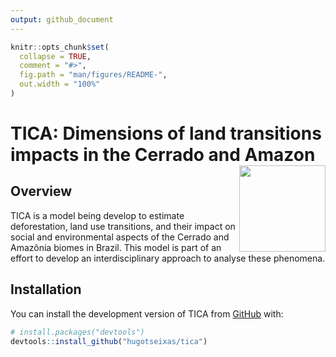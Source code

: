 ```yaml
---
output: github_document
---
```


<!-- README.md is generated from README.Rmd. Please edit that file -->

```r
knitr::opts_chunk$set(
  collapse = TRUE,
  comment = "#>",
  fig.path = "man/figures/README-",
  out.width = "100%"
)
```

# TICA: Dimensions of land transitions impacts in the Cerrado and Amazon <a href="https://hugotseixas.com/en/tica/"><img src="man/figures/logo.png" align="right" height="138" /></a>

<!-- badges: start -->
<!-- badges: end -->

## Overview

TICA is a model being develop to estimate deforestation, land use transitions, and their impact on social and environmental aspects of the Cerrado and Amazônia biomes in Brazil. This model is part of an effort to develop an interdisciplinary approach to analyse these phenomena.


## Installation

You can install the development version of TICA from [GitHub](https://github.com/) with:

``` r
# install.packages("devtools")
devtools::install_github("hugotseixas/tica")
```
